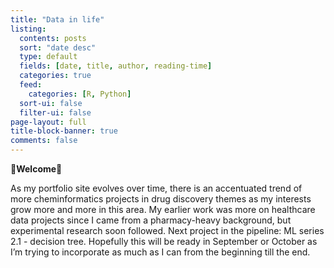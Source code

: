 ```yaml
---
title: "Data in life"
listing:
  contents: posts
  sort: "date desc"
  type: default
  fields: [date, title, author, reading-time]
  categories: true
  feed: 
    categories: [R, Python]
  sort-ui: false
  filter-ui: false
page-layout: full
title-block-banner: true
comments: false
---
```


**🌟Welcome🌟**

As my portfolio site evolves over time, there is an accentuated trend of more cheminformatics projects in drug discovery themes as my interests grow more and more in this area. My earlier work was more on healthcare data projects since I came from a pharmacy-heavy background, but experimental research soon followed. Next project in the pipeline: ML series 2.1 - decision tree. Hopefully this will be ready in September or October as I'm trying to incorporate as much as I can from the beginning till the end.

<br>

<a rel="me" href="https://fosstodon.org/@jhylin"></a>